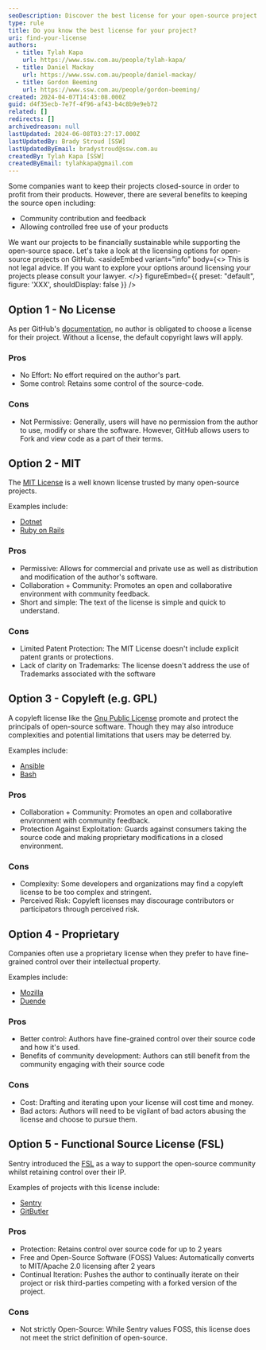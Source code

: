 ```yaml
---
seoDescription: Discover the best license for your open-source project on GitHub and ensure financial sustainability while supporting the open-source community.
type: rule
title: Do you know the best license for your project?
uri: find-your-license
authors:
  - title: Tylah Kapa
    url: https://www.ssw.com.au/people/tylah-kapa/
  - title: Daniel Mackay
    url: https://www.ssw.com.au/people/daniel-mackay/
  - title: Gordon Beeming
    url: https://www.ssw.com.au/people/gordon-beeming/
created: 2024-04-07T14:43:08.000Z
guid: d4f35ecb-7e7f-4f96-af43-b4c8b9e9eb72
related: []
redirects: []
archivedreason: null
lastUpdated: 2024-06-08T03:27:17.000Z
lastUpdatedBy: Brady Stroud [SSW]
lastUpdatedByEmail: bradystroud@ssw.com.au
createdBy: Tylah Kapa [SSW]
createdByEmail: tylahkapa@gmail.com
---
```


Some companies want to keep their projects closed-source in order to profit from their products. However, there are several benefits to keeping the source open including:

- Community contribution and feedback
- Allowing controlled free use of your products

We want our projects to be financially sustainable while supporting the open-source space. Let's take a look at the licensing options for open-source projects on GitHub.
<asideEmbed
  variant="info"
  body={<>
    This is not legal advice. If you want to explore your options around licensing your projects please consult your lawyer.
  </>}
  figureEmbed={{
    preset: "default",
    figure: 'XXX',
    shouldDisplay: false
  }}
/>

## Option 1 - No License

As per GitHub's [documentation](https://docs.github.com/en/repositories/managing-your-repositorys-settings-and-features/customizing-your-repository/licensing-a-repository), no author is obligated to choose a license for their project. Without a license, the default copyright laws will apply.

### Pros

- No Effort: No effort required on the author's part.
- Some control: Retains some control of the source-code.

### Cons

- Not Permissive: Generally, users will have no permission from the author to use, modify or share the software. However, GitHub allows users to Fork and view code as a part of their terms.

## Option 2 - MIT

The [MIT License](https://choosealicense.com/licenses/mit/) is a well known license trusted by many open-source projects.

Examples include:

- [Dotnet](https://github.com/dotnet/runtime/blob/main/LICENSE.TXT)
- [Ruby on Rails](https://github.com/rails/rails/blob/main/MIT-LICENSE)

### Pros

- Permissive: Allows for commercial and private use as well as distribution and modification of the author's software.
- Collaboration + Community: Promotes an open and collaborative environment with community feedback.
- Short and simple: The text of the license is simple and quick to understand.

### Cons

- Limited Patent Protection: The MIT License doesn't include explicit patent grants or protections.
- Lack of clarity on Trademarks: The license doesn't address the use of Trademarks associated with the software

## Option 3 - Copyleft (e.g. GPL)

A copyleft license like the [Gnu Public License](https://choosealicense.com/licenses/gpl-3.0/) promote and protect the principals of open-source software. Though they may also introduce complexities and potential limitations that users may be deterred by.

Examples include:

- [Ansible](https://github.com/ansible/ansible/blob/devel/COPYING)
- [Bash](https://git.savannah.gnu.org/cgit/bash.git/tree/COPYING)

### Pros

- Collaboration + Community: Promotes an open and collaborative environment with community feedback.
- Protection Against Exploitation: Guards against consumers taking the source code and making proprietary modifications in a closed environment.

### Cons

- Complexity: Some developers and organizations may find a copyleft license to be too complex and stringent.
- Perceived Risk: Copyleft licenses may discourage contributors or participators through perceived risk.

## Option 4 - Proprietary

Companies often use a proprietary license when they prefer to have fine-grained control over their intellectual property.

Examples include:

- [Mozilla](https://www.mozilla.org/en-US/MPL/)
- [Duende](https://duendesoftware.com/license)

### Pros

- Better control: Authors have fine-grained control over their source code and how it's used.
- Benefits of community development: Authors can still benefit from the community engaging with their source code

### Cons

- Cost: Drafting and iterating upon your license will cost time and money.
- Bad actors: Authors will need to be vigilant of bad actors abusing the license and choose to pursue them.

## Option 5 - Functional Source License (FSL)

Sentry introduced the [FSL](https://fsl.software/) as a way to support the open-source community whilst retaining control over their IP.

Examples of projects with this license include:

- [Sentry](https://github.com/getsentry/self-hosted/blob/master/LICENSE.md)
- [GitButler](https://github.com/gitbutlerapp/gitbutler/blob/master/LICENSE.md)

### Pros

- Protection: Retains control over source code for up to 2 years
- Free and Open-Source Software (FOSS) Values: Automatically converts to MIT/Apache 2.0 licensing after 2 years
- Continual Iteration: Pushes the author to continually iterate on their project or risk third-parties competing with a forked version of the project.

### Cons

- Not strictly Open-Source: While Sentry values FOSS, this license does not meet the strict definition of open-source.

